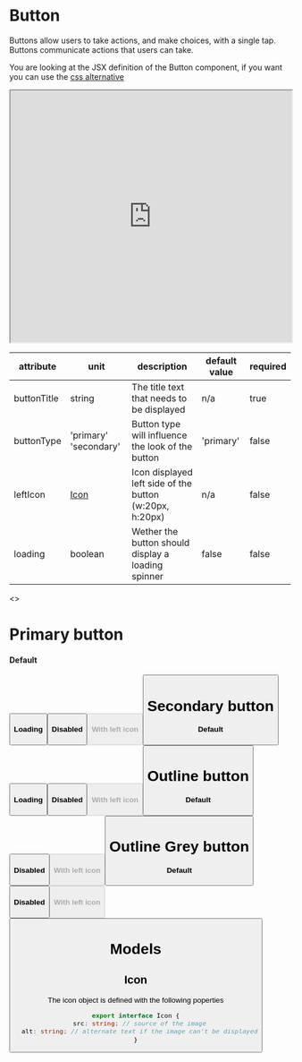 

<Meta title="JSX/Button" />

# Button

Buttons allow users to take actions, and make choices, with a single tap. Buttons communicate actions that users can take.

You are looking at the JSX definition of the Button component, if you want you can use the [css alternative](?path=/story/css-components-button--page)

<Preview>
  <iframe
    width="100%"
    height="450"
    src="https://www.figma.com/embed?embed_host=share&url=https%3A%2F%2Fwww.figma.com%2Ffile%2FMKs4cbojdVOBKUxv7okb93%2FDirty-Swan-Pattern-Library%3Fnode-id%3D251%253A26"
    allowFullScreen
  ></iframe>
</Preview>

| attribute   | unit                                       | description                                             | default value | required |
| ----------- | ------------------------------------------ | ------------------------------------------------------- | ------------- | -------- |
| buttonTitle | string                                     | The title text that needs to be displayed               | n/a           | true     |
| buttonType  | 'primary' 'secondary'                      | Button type will influence the look of the button       | 'primary'     | false    |
| leftIcon    | [Icon](?path=/story/jsx-button--page#icon) | Icon displayed left side of the button (w:20px, h:20px) | n/a           | false    |
| loading     | boolean                                    | Wether the button should display a loading spinner      | false         | false    |

<Preview>
  <>
    <h1 className="p-h1">Primary button</h1>
    <h4 className="p-h4 mt24">Default</h4>
    <Button className="wmn3 mt8" buttonTitle="Click me" />
    <h4 className="p-h4 mt24">Loading</h4>
    <Button className="wmn3 mt8" buttonTitle="Click me" loading={true} />
    <h4 className="p-h4 mt24">Disabled</h4>
    <Button className="wmn3 mt8" buttonTitle="Click me" disabled={true} />
    <h4 className="p-h4 mt24">With left icon</h4>
    <Button className="wmn3 mt8" buttonTitle="Click me" leftIcon={whiteSend} />
    <h1 className="p-h1 mt32">Secondary button</h1>
    <h4 className="p-h4 mt24">Default</h4>
    <Button
      className="wmn3 mt8"
      buttonTitle="Click me"
      buttonType="secondary"
    />
    <h4 className="p-h4 mt24">Loading</h4>
    <Button
      className="wmn3 mt8"
      buttonTitle="Click me"
      buttonType="secondary"
      loading={true}
    />
    <h4 className="p-h4 mt24">Disabled</h4>
    <Button
      className="wmn3 mt8"
      buttonTitle="Click me"
      buttonType="secondary"
      disabled={true}
    />
    <h4 className="p-h4 mt24">With left icon</h4>
    <Button
      className="wmn3 mt8"
      buttonTitle="Click me"
      buttonType="secondary"
      leftIcon={purpleSend}
    />
    <h1 className="p-h1 mt32">Outline button</h1>
    <h4 className="p-h4 mt24">Default</h4>
    <Button className="wmn3 mt8" buttonTitle="Click me" buttonType="outline" />
    <h4 className="p-h4 mt24">Disabled</h4>
    <Button
      className="wmn3 mt8"
      buttonTitle="Click me"
      buttonType="outline"
      disabled={true}
    />
    <h4 className="p-h4 mt24">With left icon</h4>
    <Button
      className="wmn3 mt8"
      buttonTitle="Click me"
      buttonType="outline"
      leftIcon={purpleSend}
    />
    <h1 className="p-h1 mt32">Outline Grey button</h1>
    <h4 className="p-h4 mt24">Default</h4>
    <Button
      className="wmn3 mt8"
      buttonTitle="Click me"
      buttonType="outlineGrey"
    />
    <h4 className="p-h4 mt24">Disabled</h4>
    <Button
      className="wmn3 mt8"
      buttonTitle="Click me"
      buttonType="outlineGrey"
      disabled={true}
    />
    <h4 className="p-h4 mt24">With left icon</h4>
    <Button
      className="wmn3 mt8"
      buttonTitle="Click me"
      buttonType="outlineGrey"
      leftIcon={purpleSend}
    />
  </>
</Preview>

# Models

## Icon

The icon object is defined with the following poperties

```typescript
export interface Icon {
  src: string; // source of the image
  alt: string; // alternate text if the image can't be displayed
}
```
